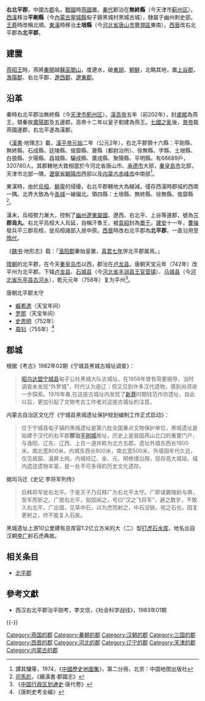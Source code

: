 '''右北平郡'''，中國古[[郡|郡]]名。[[戰國|戰國]]時[[燕國|燕國]]置。[[秦代|秦代]]郡治在'''無終縣'''（今天津市[[蓟州区|蓟州区]]）。[[西漢|西漢]]移治'''平剛縣'''（今[[內蒙古|內蒙古]][[寧城縣|寧城縣]]甸子鎮黑城村黑城古城），隸屬于幽州刺史部。[[王莽|王莽]]時改稱北順。[[東漢|東漢]]時移治'''土垠縣'''（今[[河北省|河北省]][[唐山市|唐山市]][[豐潤區|豐潤區]]東南）。[[西晉|西晉]]改右北平郡為'''北平郡'''。

==建置==

[[燕昭王|燕昭王]]時，燕將[[秦開|秦開]]越[[醫巫閭山|醫巫閭山]]，度遼水，破[[東胡|東胡]]、[[箕子朝鮮|朝鮮]]，北略其地，置[[上谷郡|上谷郡]]、[[漁陽郡|漁陽郡]]、右北平郡、[[遼西郡|遼西郡]]、[[遼東郡|遼東郡]]。

==沿革==

秦時右北平郡治無終縣（今[[天津市|天津市]][[薊州区|薊州区]]）。[[漢高帝|漢高帝]]五年（前202年），封[[盧綰|盧綰]]為燕王，領秦故[[廣陽郡|廣陽郡]]及五邊郡。高帝十二年以皇子劉建為燕王。[[七國之亂|七國之亂]]後，[[漢景帝|景帝]]裁燕國邊郡，右北平遂為漢郡。

《[[漢書|漢書]]·地理志》載，[[漢平帝|漢平帝]][[元始_(漢平帝)|元始]]二年（公元2年），右北平郡領十六縣：平剛縣、無終縣、石成縣、廷陵縣、俊靡縣、薋縣（都尉治所）、徐無縣、字縣、土垠縣、白狼縣、夕陽縣、昌城縣、驪成縣、廣成縣、聚陽縣、平明縣。有66689戶，320780人。其郡轄地大致相當於今河北省唐山市、[[承德市|承德市]]大部，[[秦皇島市|秦皇島市]]北部，天津市北部一隅，[[遼寧省|遼寧省]][[朝陽市|朝陽市]]西部以及[[内蒙古|内蒙古]][[赤峰市|赤峰市]]中南部<ref>譚其驤等，1974，《[[中國歷史地圖集|中國歷史地圖集]]》，第二分冊，北京：中国地图出版社</ref>。

東漢時，由於[[烏桓|烏桓]]、[[鮮卑|鮮卑]]的侵擾，右北平郡轄地大為縮減，僅存西漢時郡域的西南一隅。北界大致為今[[長城|長城]]一線偏北。領四縣：土垠縣、無終縣、徐無縣、俊靡縣<ref>[[司馬彪|司馬彪]]，《續漢書·郡國志》</ref>。

漢末，烏桓勢力漸大，控制了[[幽州|幽州]][[遼東屬國|遼東屬國]]、遼西、右北平、上谷等邊郡，號為'''三郡烏丸'''。右北平烏桓大人烏延，自稱汗魯王，被[[袁紹|袁紹]]封為[[單于|單于]]。[[建安_(漢獻帝)|建安]]十一年，[[曹操|曹操]]發兵平三郡烏桓，徙烏桓諸部入居中原。[[西晉|西晉]]時改右北平郡為'''北平郡'''，一直沿用至[[隋代|隋代]]。

《[[魏书|魏书]]·地形志》载：「[[渔阳郡|渔阳郡]]秦始皇置，[[太平真君|真君]][[446年|七年]]併北平郡属焉。」

[[隋朝|隋朝]]的北平郡，在今天[[秦皇岛市|秦皇岛市]]以西，郡治在[[卢龙县|卢龙县]]。唐朝天宝元年（742年）改平州为北平郡。下辖[[卢龙县|卢龙县]]、[[石城县|石城县]]（今[[河北省|河北省]][[丰润县|丰润县]][[王官营镇|王官营镇]]）、[[马城县|马城县]]（今[[河北省|河北省]][[乐亭县|乐亭县]][[古河乡|古河乡]]），乾元元年（758年）复为平州<ref>《[[中国行政区划通史|中国行政区划通史]]·唐代卷》</ref>。

;唐朝北平郡太守
*[[臧希逸|臧希逸]]（天宝年间）
*[[罗那|罗那]]（天宝年间）
*[[史思明|史思明]]（752年）
*[[周钊|周钊]]（755年）<ref>《唐刺史考全编》</ref>

==郡城==
根据《考古》1982年02期《宁城县黑城古城址调查》：
<blockquote>
[[昭乌达盟|昭乌达盟]][[宁城县|宁城县]]甸子公社黑城大队古城址，在1958年曾有简要报导，当时调查未发现“外罗城”，时代认为是辽；但又见到许多汉代遗物，感到尚须进一步探索。1976年春,在这座古城址内发现了[[新莽|新莽]]时期钱范作坊遗址，自此以后，更加引起了文物考古工作者对这座古城址的注意。
</blockquote>

内蒙古自治区文化厅《宁城县黑城遗址保护规划编制工作正式启动》：
<blockquote>
位于宁城县甸子镇的黑城遗址是第六批全国重点文物保护单位，黑城遗址是始建于汉代的右平郡'''郡治'''[[平刚城|平刚城]]故址，历史上是我国燕山北口的重要门户，与渔阳、辽东、辽西、上古一道并称为北方五郡。遗址外墙东西长1800米，南北宽800米，内城东西长800米，南北宽500米，外墙因年代久远，仅见局部、漫屏土岗。内城经辽、金、元、明修缮沿用，现存高大城垣。城内遗迹遗物丰富，是一处不可多得的历史文化遗存。
</blockquote>
据司马迁《史记 李将军列传》
<blockquote>
后韩将军徙右北平。于是天子乃召拜广为右北平太守。广即请霸陵尉与俱，至军而斩之。广居右北平，匈奴闻之，号曰“汉之飞将军”，避之数岁，不敢入右北平。广出猎，见草中石，以为虎而射之，中石没镞，视之石也。因复更射之，终不能复入石矣。 
</blockquote>
黑城遗址上游10公里建有总库容1.2亿立方米的大（二）型[[打虎石水库|打虎石水库]]，地名出自汉朝[[李广|李广]]射石虎典故。

==相关条目==
*[[北平郡|北平郡]]

==參考文獻==
<references/>
*西汉右北平郡治平刚考，李文信，《社会科学战线》，1983年01期

{{-}}
{{秦朝行政區劃|nocat}}
{{西汉行政区划|nocat}}
{{東漢行政區劃|nocat}}
{{晉朝行政區劃|nocat}}
{{DEFAULTSORT:Y}}
[[Category:燕国的郡|Category:燕国的郡]]
[[Category:秦朝的郡|Category:秦朝的郡]]
[[Category:汉朝的郡|Category:汉朝的郡]]
[[Category:三国的郡|Category:三国的郡]]
[[Category:西晋的郡|Category:西晋的郡]]
[[Category:河北的郡|Category:河北的郡]]
[[Category:辽宁的郡|Category:辽宁的郡]]
[[Category:天津的郡|Category:天津的郡]]
[[Category:内蒙古的郡|Category:内蒙古的郡]]